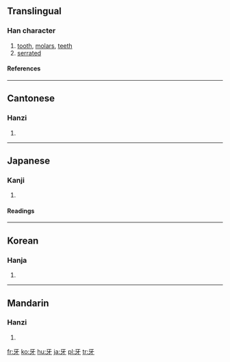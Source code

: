==Translingual==
===Han character===
{{Han char|rn=92|rad=牙|as=00|sn=4|four=1024<sub>0</sub>|canj=一女木竹 (MVDH)}}
# [[tooth]], [[molars]], [[teeth]]
# [[serrated]]
====References====
{{Han ref|kx=0695.030|dkj=19909|dj=1108.060|hdz=21419.080|uh=7259|ud=29273|bh=A4FA|bd=42234}}

----
==Cantonese==
===Hanzi===
{{yue-hanzi|jyut=|y=nga4}}
# {{defn|Cantonese}}

----
==Japanese==
===Kanji===
{{ja-kanji|grade=|rs=牙00}}
# {{defn|Japanese}} 
====Readings====
{{ja-readings|on=[[が]] (ga), [[げ]] (ge)|kun=[[きば]] (kiba), [[は]] (ha)}}

----
==Korean==
===Hanja===
{{ko-hanja|hangeul=아|eumhun=|rv=a|mr=a|y=a}}
# {{defn|Korean}}

----
==Mandarin==
===Hanzi===
{{cmn-hanzi|pin=[[yá]] ([[ya2]])|wg=ya<sup>2</sup>}}
# {{defn|Mandarin}}

[[fr:牙]]
[[ko:牙]]
[[hu:牙]]
[[ja:牙]]
[[pl:牙]]
[[tr:牙]]